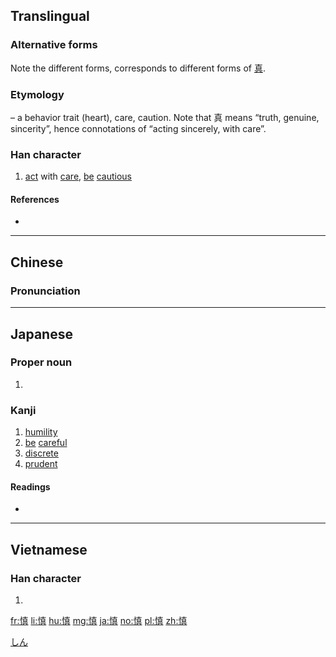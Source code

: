 {{also|愼|惧}}
==Translingual==
{{ja-forms|慎|慎|慎}}
===Alternative forms===
Note the different forms, corresponds to different forms of [[真]].

===Etymology===
{{Han compound|心|alt1=忄|t1=heart|真|ls=psc|c1=s|c2=p}} – a behavior trait (heart), care, caution. Note that 真 means “truth, genuine, sincerity”, hence connotations of “acting sincerely, with care”.

===Han character===
{{Han char|rn=61|rad=心|as=10|sn=13|four=94081|canj=PJBC|ids=⿰忄真}}

# [[act]] with [[care]], [[be]] [[cautious]]

====References====
* {{Han ref|kx=0398.261|dkj=11024|dj=0735.350|hdz=42336.020|uh=614E|ud=24910|bh=B756|bd=46934}}

----

==Chinese==
{{zh-forms}}

===Pronunciation===
{{zh-pron
|m=shèn
|c=san6
|mc=
|oc=y
|ma=
|cat=v
}}

----

==Japanese==
===Proper noun===
{{ja-pos|k|proper|hira=しん|rom=Shin}} 

# {{given name|male|lang=ja|sort=しん}} 
[[Category:Japanese male given names|しん]]

===Kanji===
{{ja-kanji|grade=c|rs=心10}}

# [[humility]]
# [[be]] [[careful]]
# [[discrete]]
# [[prudent]]

====Readings====
* {{ja-readings|goon=[[じん]] (jin) {{non-joyo-reading}}|kanon=[[しん]] (shin)|kun=[[つつしむ]] (tsutsushimu), [[つつしみ]] (tsutsushimi)}}

----

==Vietnamese==

===Han character===
{{vi-hantu|[[thận]]|rs=心10}}

# {{defn|lang=vi|sort=心10}}

[[fr:慎]]
[[li:慎]]
[[hu:慎]]
[[mg:慎]]
[[ja:慎]]
[[no:慎]]
[[pl:慎]]
[[zh:慎]]